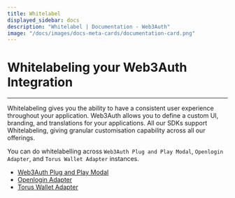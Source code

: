 ```yaml
---
title: Whitelabel
displayed_sidebar: docs
description: "Whitelabel | Documentation - Web3Auth"
image: "/docs/images/docs-meta-cards/documentation-card.png"
---
```


# Whitelabeling your Web3Auth Integration

---

Whitelabeling gives you the ability to have a consistent user experience throughout your application. Web3Auth allows you to define a custom UI,
branding, and translations for your applications. All our SDKs support Whitelabeling, giving granular customisation capability across all our
offerings.

You can do whitelabelling across `Web3Auth Plug and Play Modal`, `Openlogin Adapter`, and `Torus Wallet Adapter` instances.

- [Web3Auth Plug and Play Modal](/whitelabel/login-modal)
- [Openlogin Adapter](/whitelabel/user-flow-screens)
- [Torus Wallet Adapter](/whitelabel/torus-wallet-plugin)
